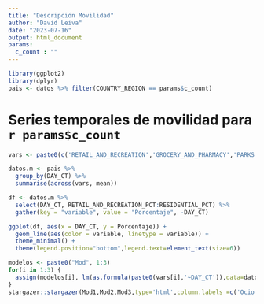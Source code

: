 ```yaml
---
title: "Descripción Movilidad"
author: "David Leiva"
date: "2023-07-16"
output: html_document
params:
  c_count : ""
---
```


```r
library(ggplot2)
library(dplyr)
pais <- datos %>% filter(COUNTRY_REGION == params$c_count)
```

# Series temporales de movilidad para `r params$c_count`


```r
vars <- paste0(c('RETAIL_AND_RECREATION','GROCERY_AND_PHARMACY','PARKS','TRANSIT_STATIONS','WORKPLACES','RESIDENTIAL'),'_PCT')

datos.m <- pais %>% 
  group_by(DAY_CT) %>% 
  summarise(across(vars, mean))

df <- datos.m %>%
  select(DAY_CT, RETAIL_AND_RECREATION_PCT:RESIDENTIAL_PCT) %>%
  gather(key = "variable", value = "Porcentaje", -DAY_CT)

ggplot(df, aes(x = DAY_CT, y = Porcentaje)) + 
  geom_line(aes(color = variable, linetype = variable)) +
  theme_minimal() +
  theme(legend.position="bottom",legend.text=element_text(size=6))
```

```r
modelos <- paste0("Mod", 1:3)
for(i in 1:3) {
  assign(modelos[i], lm(as.formula(paste0(vars[i],'~DAY_CT')),data=datos.m))
}
stargazer::stargazer(Mod1,Mod2,Mod3,type='html',column.labels =c('Ocio','Farmacia/Comida','Parque'),column.separate = c(1, 1,1))
```

